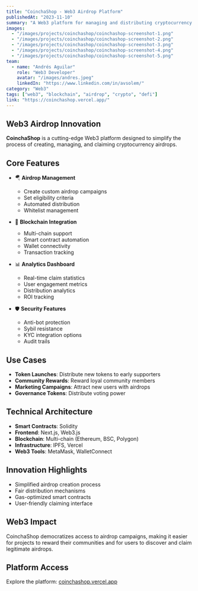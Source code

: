 ---
title: "CoinchaShop - Web3 Airdrop Platform"
publishedAt: "2023-11-10"
summary: "A Web3 platform for managing and distributing cryptocurrency airdrops"
images:
  - "/images/projects/coinchashop/coinchashop-screenshot-1.png"
  - "/images/projects/coinchashop/coinchashop-screenshot-2.png"
  - "/images/projects/coinchashop/coinchashop-screenshot-3.png"
  - "/images/projects/coinchashop/coinchashop-screenshot-4.png"
  - "/images/projects/coinchashop/coinchashop-screenshot-5.png"
team:
  - name: "Andrés Aguilar"
    role: "Web3 Developer"
    avatar: "/images/andres.jpeg"
    linkedIn: "https://www.linkedin.com/in/avsolem/"
category: "Web3"
tags: ["web3", "blockchain", "airdrop", "crypto", "defi"]
link: "https://coinchashop.vercel.app/"
---

## Web3 Airdrop Innovation

**CoinchaShop** is a cutting-edge Web3 platform designed to simplify the process of creating, managing, and claiming cryptocurrency airdrops.

## Core Features

- 🪂 **Airdrop Management**
  - Create custom airdrop campaigns
  - Set eligibility criteria
  - Automated distribution
  - Whitelist management

- 🔗 **Blockchain Integration**
  - Multi-chain support
  - Smart contract automation
  - Wallet connectivity
  - Transaction tracking

- 📊 **Analytics Dashboard**
  - Real-time claim statistics
  - User engagement metrics
  - Distribution analytics
  - ROI tracking

- 🛡️ **Security Features**
  - Anti-bot protection
  - Sybil resistance
  - KYC integration options
  - Audit trails

## Use Cases

- **Token Launches**: Distribute new tokens to early supporters
- **Community Rewards**: Reward loyal community members
- **Marketing Campaigns**: Attract new users with airdrops
- **Governance Tokens**: Distribute voting power

## Technical Architecture

- **Smart Contracts**: Solidity
- **Frontend**: Next.js, Web3.js
- **Blockchain**: Multi-chain (Ethereum, BSC, Polygon)
- **Infrastructure**: IPFS, Vercel
- **Web3 Tools**: MetaMask, WalletConnect

## Innovation Highlights

- Simplified airdrop creation process
- Fair distribution mechanisms
- Gas-optimized smart contracts
- User-friendly claiming interface

## Web3 Impact

CoinchaShop democratizes access to airdrop campaigns, making it easier for projects to reward their communities and for users to discover and claim legitimate airdrops.

## Platform Access

Explore the platform: [coinchashop.vercel.app](https://coinchashop.vercel.app/)